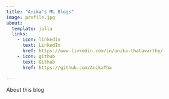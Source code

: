 ```yaml
---
title: "Anika's ML Blogs"
image: profile.jpg
about:
  template: jolla
  links:
    - icon: linkedin
      text: LinkedIn
      href: https://www.linkedin.com/in/anika-thatavarthy/
    - icon: github
      text: Github
      href: https://github.com/AnikaTha

---
```


About this blog
